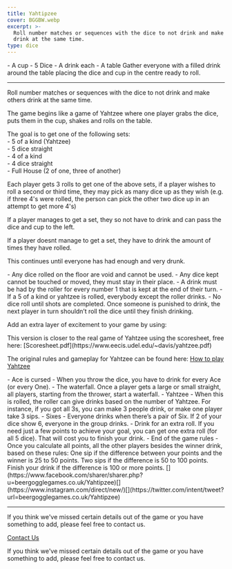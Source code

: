 ```yaml
---
title: Yahtipzee
cover: BGGBW.webp
excerpt: >-
  Roll number matches or sequences with the dice to not drink and make others
  drink at the same time.
type: dice
---
```



<GameHero
  cover="/BeerGoggleGames/images/BGGBW.webp"
  alt="Yahtipzee"
/>

<GameSection title="Equipment" icon="/BeerGoggleGames/images/liquor.webp">
-   A cup
-   5 Dice
-   A drink each
-   A table
</GameSection>

<GameSection title="Setup" icon="/BeerGoggleGames/images/settings.webp">
Gather everyone with a filled drink around the table placing the dice and cup in the centre ready to roll.

* * *
</GameSection>

<GameSection title="Aim of the Game" icon="/BeerGoggleGames/images/target.webp">
<p>Roll number matches or sequences with the dice to not drink and make others drink at the same time.</p>
</GameSection>

<GameSection title="How to Play" icon="/BeerGoggleGames/images/question.webp">
The game begins like a game of Yahtzee where one player grabs the dice, puts them in the cup, shakes and rolls on the table.

The goal is to get one of the following sets:  
\- 5 of a kind (Yahtzee)  
\- 5 dice straight  
\- 4 of a kind  
\- 4 dice straight  
\- Full House (2 of one, three of another)

Each player gets 3 rolls to get one of the above sets, if a player wishes to roll a second or third time, they may pick as many dice up as they wish (e.g. if three 4's were rolled, the person can pick the other two dice up in an attempt to get more 4's)

If a player manages to get a set, they so not have to drink and can pass the dice and cup to the left.

If a player doesnt manage to get a set, they have to drink the amount of times they have rolled.

This continues until everyone has had enough and very drunk.
</GameSection>

<GameSection title="Rules" icon="/BeerGoggleGames/images/rules.webp">
-   Any dice rolled on the floor are void and cannot be used.
-   Any dice kept cannot be touched or moved, they must stay in their place.
-   A drink must be had by the roller for every number 1 that is kept at the end of their turn.
-   If a 5 of a kind or yahtzee is rolled, everybody except the roller drinks.
-   No dice roll until shots are completed. Once someone is punished to drink, the next player in turn shouldn’t roll the dice until they finish drinking.
</GameSection>

<GameSection title="Special Edition" icon="/BeerGoggleGames/images/special.webp">
<p>Add an extra layer of excitement to your game by using:</p>
</GameSection>

<GameSection title="**Version 2**" icon="/BeerGoggleGames/images/question.webp">
This version is closer to the real game of Yahtzee using the scoresheet, free here: [Scoresheet.pdf](https://www.eecis.udel.edu/~davis/yahtzee.pdf)

The original rules and gameplay for Yahtzee can be found here: [How to play Yahtzee](https://www.wikihow.com/Play-Yahtzee)
</GameSection>

<GameSection title="In addition to the normal rules, for alcoholic fun follow these too" icon="/BeerGoggleGames/images/question.webp">
-   Ace is cursed - When you throw the dice, you have to drink for every Ace (or every One).
-   The waterfall. Once a player gets a large or small straight, all players, starting from the thrower, start a waterfall.
-   Yahtzee - When this is rolled, the roller can give drinks based on the number of Yahtzee. For instance, if you got all 3s, you can make 3 people drink, or make one player take 3 sips.
-   Sixes - Everyone drinks when there’s a pair of Six. If 2 of your dice show 6, everyone in the group drinks.
-   Drink for an extra roll. If you need just a few points to achieve your goal, you can get one extra roll (for all 5 dice). That will cost you to finish your drink.
-   End of the game rules - Once you calculate all points, all the other players besides the winner drink, based on these rules:  
    One sip if the difference between your points and the winner is 25 to 50 points.  
    Two sips if the difference is 50 to 100 points.  
    Finish your drink if the difference is 100 or more points.
</GameSection>

<GameSection title="Share This Page" icon="/BeerGoggleGames/images/question.webp">
[](https://www.facebook.com/sharer/sharer.php?u=beergogglegames.co.uk/Yahtipzee)[](https://www.instagram.com/direct/new/)[](https://twitter.com/intent/tweet?url=beergogglegames.co.uk/Yahtipzee)

* * *
</GameSection>

<GameSection title="Feedback" icon="/BeerGoggleGames/images/question.webp">
If you think we've missed certain details out of the game or you have something to add, please feel free to contact us.

  
  
  
[Contact Us](contact)
</GameSection>

<ShareButtons title="Yahtipzee" />

<FeedbackCard>
<p>If you think we've missed certain details out of the game or you have something to add, please feel free to contact us.</p>
</FeedbackCard>
